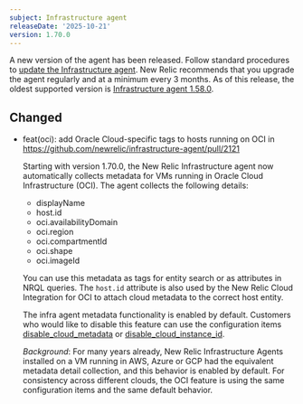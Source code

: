 ```yaml
---
subject: Infrastructure agent
releaseDate: '2025-10-21'
version: 1.70.0
---
```

A new version of the agent has been released. Follow standard procedures to [update the Infrastructure agent](https://docs.newrelic.com/docs/infrastructure/install-configure-manage-infrastructure/update-or-uninstall/update-infrastructure-agent).
New Relic recommends that you upgrade the agent regularly and at a minimum every 3 months. As of this release, the oldest supported version is [Infrastructure agent 1.58.0](https://docs.newrelic.com/docs/release-notes/infrastructure-release-notes/infrastructure-agent-release-notes/new-relic-infrastructure-agent-1580/).

## Changed
* feat(oci): add Oracle Cloud-specific tags to hosts running on OCI in https://github.com/newrelic/infrastructure-agent/pull/2121

  Starting with version 1.70.0, the New Relic Infrastructure agent now automatically collects metadata for VMs running in Oracle Cloud Infrastructure (OCI). The agent collects the following details:
  - displayName
  - host.id
  - oci.availabilityDomain
  - oci.region
  - oci.compartmentId
  - oci.shape
  - oci.imageId
  
  You can use this metadata as tags for entity search or as attributes in NRQL queries. The `host.id` attribute is also used by the New Relic Cloud Integration for OCI to attach cloud metadata to the correct host entity.
  
  The infra agent metadata functionality is enabled by default. Customers who would like to disable this feature can use the configuration items [disable_cloud_metadata](https://docs.newrelic.com/docs/infrastructure/infrastructure-agent/configuration/infrastructure-agent-configuration-settings/#disable-cloud-metadata) or [disable_cloud_instance_id](https://docs.newrelic.com/docs/infrastructure/infrastructure-agent/configuration/infrastructure-agent-configuration-settings/#disable-cloud-instance-id).
  
  _Background_:
  For many years already, New Relic Infrastructure Agents installed on a VM running in AWS, Azure or GCP had the equivalent metadata detail collection, and this behavior is enabled by default. For consistency across different clouds, the OCI feature is using the same configuration items and the same default behavior.
